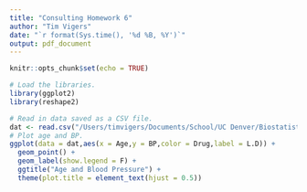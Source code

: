 ```yaml
---
title: "Consulting Homework 6"
author: "Tim Vigers"
date: "`r format(Sys.time(), '%d %B, %Y')`"
output: pdf_document
---
```


```r
knitr::opts_chunk$set(echo = TRUE)
```

```r
# Load the libraries.
library(ggplot2)
library(reshape2)
```

```r
# Read in data saved as a CSV file.
dat <- read.csv("/Users/timvigers/Documents/School/UC Denver/Biostatistics/Statistical Consulting 1/Homework 6/data.csv")
# Plot age and BP.
ggplot(data = dat,aes(x = Age,y = BP,color = Drug,label = L.D)) + 
  geom_point() + 
  geom_label(show.legend = F) +
  ggtitle("Age and Blood Pressure") + 
  theme(plot.title = element_text(hjust = 0.5))
```